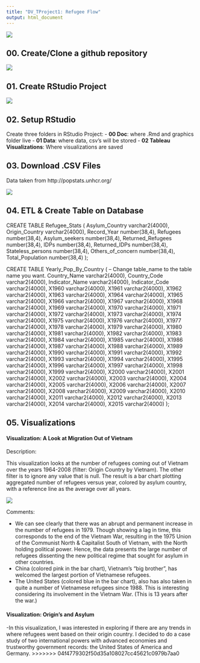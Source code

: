 ```yaml
---
title: "DV_TProject1: Refugee Flow"
output: html_document
---
```


![](./Graphics/titlepic.png) 

## 00. Create/Clone a github repository

![](./Graphics/cloneGit.png) 

## 01. Create RStudio Project

![](./Graphics/createRproj.png) 

## 02. Setup RStudio 
 Create three folders in RStudio Project:
- **00 Doc**: where .Rmd and graphics folder live
- **01 Data**: where data, csv's will be stored
- **02 Tableau Visualizations**: Where visualizations are saved  

## 03. Download .CSV Files

Data taken from http://popstats.unhcr.org/

![](./Graphics/csvsource.png)

## 04. ETL & Create Table on Database

CREATE TABLE Refugee_Stats (
 Asylum_Country varchar2(4000),
 Origin_Country varchar2(4000),
 Record_Year number(38,4),
 Refugees number(38,4),
 Asylum_seekers number(38,4),
 Returned_Refugees number(38,4),
 IDPs number(38,4),
 Returned_IDPs number(38,4),
 Stateless_persons number(38,4),
 Others_of_concern number(38,4),
 Total_Population number(38,4)
 );

CREATE TABLE Yearly_Pop_By_Country (
-- Change table_name to the table name you want.
 Country_Name varchar2(4000),
 Country_Code varchar2(4000),
 Indicator_Name varchar2(4000),
 Indicator_Code varchar2(4000),
 X1960 varchar2(4000),
 X1961 varchar2(4000),
 X1962 varchar2(4000),
 X1963 varchar2(4000),
 X1964 varchar2(4000),
 X1965 varchar2(4000),
 X1966 varchar2(4000),
 X1967 varchar2(4000),
 X1968 varchar2(4000),
 X1969 varchar2(4000),
 X1970 varchar2(4000),
 X1971 varchar2(4000),
 X1972 varchar2(4000),
 X1973 varchar2(4000),
 X1974 varchar2(4000),
 X1975 varchar2(4000),
 X1976 varchar2(4000),
 X1977 varchar2(4000),
 X1978 varchar2(4000),
 X1979 varchar2(4000),
 X1980 varchar2(4000),
 X1981 varchar2(4000),
 X1982 varchar2(4000),
 X1983 varchar2(4000),
 X1984 varchar2(4000),
 X1985 varchar2(4000),
 X1986 varchar2(4000),
 X1987 varchar2(4000),
 X1988 varchar2(4000),
 X1989 varchar2(4000),
 X1990 varchar2(4000),
 X1991 varchar2(4000),
 X1992 varchar2(4000),
 X1993 varchar2(4000),
 X1994 varchar2(4000),
 X1995 varchar2(4000),
 X1996 varchar2(4000),
 X1997 varchar2(4000),
 X1998 varchar2(4000),
 X1999 varchar2(4000),
 X2000 varchar2(4000),
 X2001 varchar2(4000),
 X2002 varchar2(4000),
 X2003 varchar2(4000),
 X2004 varchar2(4000),
 X2005 varchar2(4000),
 X2006 varchar2(4000),
 X2007 varchar2(4000),
 X2008 varchar2(4000),
 X2009 varchar2(4000),
 X2010 varchar2(4000),
 X2011 varchar2(4000),
 X2012 varchar2(4000),
 X2013 varchar2(4000),
 X2014 varchar2(4000),
 X2015 varchar2(4000)
 );

## 05. Visualizations  

#### Visualization: A Look at Migration Out of Vietnam

Description: 

This visualization looks at the number of refugees coming out of Vietnam over the years 1964-2008 (filter: Origin Country by Vietnam). The other filter is to ignore any value that is null. The result is a bar chart plotting aggregated number of refugees versus year, colored by asylum country, with a reference line as the average over all years.

![](./Graphics/QVisual.png)

Comments:

- We can see clearly that there was an abrupt and permanent increase in the number of refugees in 1979. Though showing a lag in time, this corresponds to the end of the Vietnam War, resulting in the 1975 Union of the Communist North & Capitalist South of Vietnam, with the North holding political power. Hence, the data presents the large number of refugees dissenting the new political regime that sought for asylum in other countries.
- China (colored pink in the bar chart), Vietnam's "big brother", has welcomed the largest portion of Vietnamese refugees.
- The United States (colored blue in the bar chart), also has also taken in quite a number of Vietnamese refugees since 1988. This is interesting considering its involvement in the Vietnam War. (This is 13 years after the war.)


#### Visualization: Origin's and Asylum

-In this visualization, I was interested in exploring if there are any trends in where refugees went based on their origin country. I decided to do a case study of two international powers with advanced economies and trustworthy government records: the United States of America and Germany. 
>>>>>>> 04f4779302f50d35a108027cc45621c0979b7aa0
